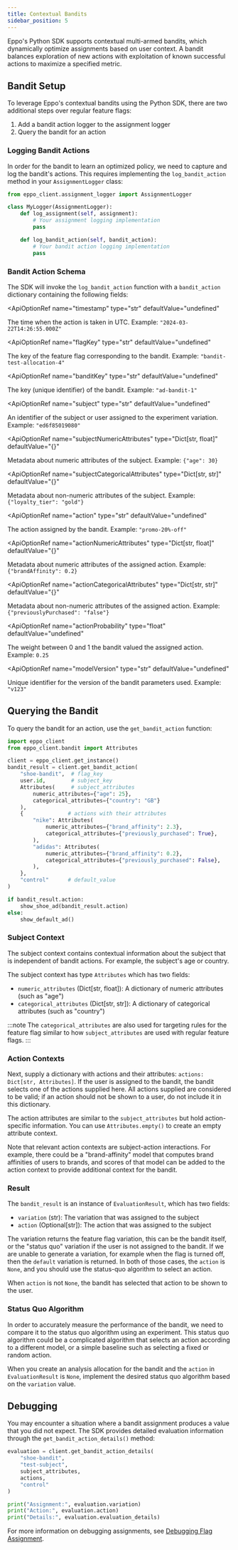 ```yaml
---
title: Contextual Bandits
sidebar_position: 5
---
```



Eppo's Python SDK supports contextual multi-armed bandits, which dynamically optimize assignments based on user context. A bandit balances exploration of new actions with exploitation of known successful actions to maximize a specified metric.

## Bandit Setup

To leverage Eppo's contextual bandits using the Python SDK, there are two additional steps over regular feature flags:
1. Add a bandit action logger to the assignment logger
2. Query the bandit for an action

### Logging Bandit Actions

In order for the bandit to learn an optimized policy, we need to capture and log the bandit's actions.
This requires implementing the `log_bandit_action` method in your `AssignmentLogger` class:

```python
from eppo_client.assignment_logger import AssignmentLogger

class MyLogger(AssignmentLogger):
    def log_assignment(self, assignment):
        # Your assignment logging implementation
        pass

    def log_bandit_action(self, bandit_action):
        # Your bandit action logging implementation
        pass
```

### Bandit Action Schema

The SDK will invoke the `log_bandit_action` function with a `bandit_action` dictionary containing the following fields:

<ApiOptionRef 
  name="timestamp"
  type="str"
  defaultValue="undefined"
>

The time when the action is taken in UTC. Example: `"2024-03-22T14:26:55.000Z"`
</ApiOptionRef>

<ApiOptionRef 
  name="flagKey"
  type="str"
  defaultValue="undefined"
>

The key of the feature flag corresponding to the bandit. Example: `"bandit-test-allocation-4"`
</ApiOptionRef>

<ApiOptionRef 
  name="banditKey"
  type="str"
  defaultValue="undefined"
>

The key (unique identifier) of the bandit. Example: `"ad-bandit-1"`
</ApiOptionRef>

<ApiOptionRef 
  name="subject"
  type="str"
  defaultValue="undefined"
>

An identifier of the subject or user assigned to the experiment variation. Example: `"ed6f85019080"`
</ApiOptionRef>

<ApiOptionRef 
  name="subjectNumericAttributes"
  type="Dict[str, float]"
  defaultValue="{}"
>

Metadata about numeric attributes of the subject. Example: `{"age": 30}`
</ApiOptionRef>

<ApiOptionRef 
  name="subjectCategoricalAttributes"
  type="Dict[str, str]"
  defaultValue="{}"
>

Metadata about non-numeric attributes of the subject. Example: `{"loyalty_tier": "gold"}`
</ApiOptionRef>

<ApiOptionRef 
  name="action"
  type="str"
  defaultValue="undefined"
>

The action assigned by the bandit. Example: `"promo-20%-off"`
</ApiOptionRef>

<ApiOptionRef 
  name="actionNumericAttributes"
  type="Dict[str, float]"
  defaultValue="{}"
>

Metadata about numeric attributes of the assigned action. Example: `{"brandAffinity": 0.2}`
</ApiOptionRef>

<ApiOptionRef 
  name="actionCategoricalAttributes"
  type="Dict[str, str]"
  defaultValue="{}"
>

Metadata about non-numeric attributes of the assigned action. Example: `{"previouslyPurchased": "false"}`
</ApiOptionRef>

<ApiOptionRef 
  name="actionProbability"
  type="float"
  defaultValue="undefined"
>

The weight between 0 and 1 the bandit valued the assigned action. Example: `0.25`
</ApiOptionRef>

<ApiOptionRef 
  name="modelVersion"
  type="str"
  defaultValue="undefined"
>

Unique identifier for the version of the bandit parameters used. Example: `"v123"`
</ApiOptionRef>

## Querying the Bandit

To query the bandit for an action, use the `get_bandit_action` function:

```python
import eppo_client
from eppo_client.bandit import Attributes

client = eppo_client.get_instance()
bandit_result = client.get_bandit_action(
    "shoe-bandit",  # flag_key
    user.id,        # subject_key
    Attributes(     # subject_attributes
        numeric_attributes={"age": 25},
        categorical_attributes={"country": "GB"}
    ),
    {              # actions with their attributes
        "nike": Attributes(
            numeric_attributes={"brand_affinity": 2.3},
            categorical_attributes={"previously_purchased": True},
        ),
        "adidas": Attributes(
            numeric_attributes={"brand_affinity": 0.2},
            categorical_attributes={"previously_purchased": False},
        ),
    },
    "control"      # default_value
)

if bandit_result.action:
    show_shoe_ad(bandit_result.action)
else:
    show_default_ad()
```

### Subject Context

The subject context contains contextual information about the subject that is independent of bandit actions.
For example, the subject's age or country.

The subject context has type `Attributes` which has two fields:
- `numeric_attributes` (Dict[str, float]): A dictionary of numeric attributes (such as "age")
- `categorical_attributes` (Dict[str, str]): A dictionary of categorical attributes (such as "country")

:::note
The `categorical_attributes` are also used for targeting rules for the feature flag similar to how `subject_attributes` are used with regular feature flags.
:::

### Action Contexts

Next, supply a dictionary with actions and their attributes: `actions: Dict[str, Attributes]`.
If the user is assigned to the bandit, the bandit selects one of the actions supplied here.
All actions supplied are considered to be valid; if an action should not be shown to a user, do not include it in this dictionary.

The action attributes are similar to the `subject_attributes` but hold action-specific information.
You can use `Attributes.empty()` to create an empty attribute context.

Note that relevant action contexts are subject-action interactions. For example, there could be a "brand-affinity" model
that computes brand affinities of users to brands, and scores of that model can be added to the action context to provide
additional context for the bandit.

### Result

The `bandit_result` is an instance of `EvaluationResult`, which has two fields:
- `variation` (str): The variation that was assigned to the subject
- `action` (Optional[str]): The action that was assigned to the subject

The variation returns the feature flag variation, this can be the bandit itself, or the "status quo" variation if the user is not assigned to the bandit.
If we are unable to generate a variation, for example when the flag is turned off, then the `default` variation is returned.
In both of those cases, the `action` is `None`, and you should use the status-quo algorithm to select an action.

When `action` is not `None`, the bandit has selected that action to be shown to the user.

### Status Quo Algorithm

In order to accurately measure the performance of the bandit, we need to compare it to the status quo algorithm using an experiment.
This status quo algorithm could be a complicated algorithm that selects an action according to a different model, or a simple baseline such as selecting a fixed or random action.

When you create an analysis allocation for the bandit and the `action` in `EvaluationResult` is `None`, implement the desired status quo algorithm based on the `variation` value.

## Debugging

You may encounter a situation where a bandit assignment produces a value that you did not expect. The SDK provides detailed evaluation information through the `get_bandit_action_details()` method:

```python
evaluation = client.get_bandit_action_details(
    "shoe-bandit",
    "test-subject",
    subject_attributes,
    actions,
    "control"
)

print("Assignment:", evaluation.variation)
print("Action:", evaluation.action)
print("Details:", evaluation.evaluation_details)
```

For more information on debugging assignments, see [Debugging Flag Assignment](/sdks/sdk-features/debugging-flag-assignment/). 